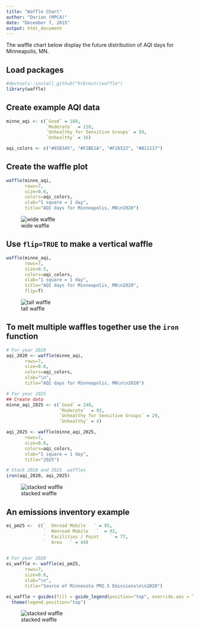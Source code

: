 ```yaml
---
title: "Waffle Chart"
author: "Dorian (MPCA)"
date: "December 7, 2015"
output: html_document
---
```

  

The waffle chart below display the future distribution of AQI days for Minneapolis, MN.

## Load packages
```r
#devtools::install_github("hrbrmstr/waffle")
library(waffle)

```

## Create example AQI data
```r

minne_aqi <- c(`Good` = 180, 
               `Moderate`  = 110, 
               `Unhealthy for Sensitive Groups` = 59, 
               `Unhealthy` = 16)

aqi_colors <- c("#65B345", "#F2BE1A", "#F26522", "#B11117")
```

## Create the waffle plot
```r
waffle(minne_aqi, 
       rows=7, 
       size=0.6, 
       colors=aqi_colors,
       xlab="1 square = 1 day",
       title="AQI days for Minneapolis, MN\n2020")
``` 


![wide waffle](images/waffle_wide.png)

## Use `flip=TRUE` to make a vertical waffle
```r
waffle(minne_aqi, 
       rows=7, 
       size=0.5, 
       colors=aqi_colors,
       xlab="1 square = 1 day",
       title="AQI days for Minneapolis, MN\n2020",
       flip=T)
```

![tall waffle](images/waffle_tall.png)

## To melt multiple waffles together use the `iron` function

```r
# For year 2020
aqi_2020 <- waffle(minne_aqi, 
       rows=7, 
       size=0.6, 
       colors=aqi_colors,
       xlab="\n",
       title="AQI days for Minneapolis, MN\n\n2020")

# For year 2025
## Create data
minne_aqi_2025 <- c(`Good` = 240, 
                    `Moderate`  = 92, 
                    `Unhealthy for Sensitive Groups` = 29, 
                    `Unhealthy` = 4)

aqi_2025 <- waffle(minne_aqi_2025, 
       rows=7, 
       size=0.6, 
       colors=aqi_colors,
       xlab="1 square = 1 day",
       title="2025")

# Stack 2020 and 2025  waffles
iron(aqi_2020, aqi_2025)
````` 

![stacked waffle](images/stack_waffles.png)


## An emissions inventory example

```r

ei_pm25 <-  c(`  Onroad Mobile   ` = 85, 
              `  Nonroad Mobile   `  = 92, 
              `  Facilities / Point    ` = 77, 
              `  Area   ` = 44)

  
# For year 2020
ei_waffle <- waffle(ei_pm25, 
       rows=7, 
       size=0.6, 
       xlab="\n",
       title="Source of Minnesota PM2.5 Emissions\n\n2020")

ei_waffle + guides(fill = guide_legend(position="top", override.aes = list(colour = NULL), label.theme = element_text(size = 16, angle=0))) + 
  theme(legend.position="top")

````` 

![stacked waffle](images/waffle_emissions.png)

